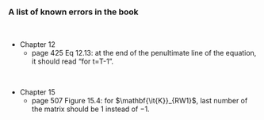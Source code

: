 <title>Errata </title>

### A list of known errors in the book

<br />


* Chapter 12
  + page 425 Eq 12.13: at the end of the penultimate line of the equation, it should read "for t=T-1".
 
<br />

* Chapter 15
  + page 507 Figure 15.4: for $\mathbf{\it{K}}_{RW1}$, last number of the matrix should be $1$ instead of $-1$.
<br />
<br />

<!-- Thanks to Floriane for reporting the errors to us.-->